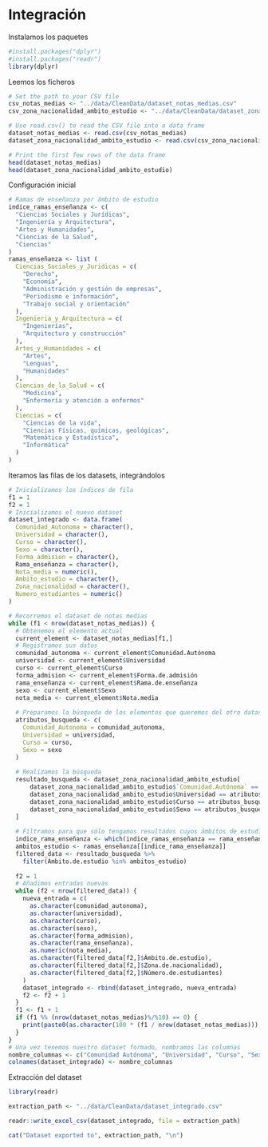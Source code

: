 # Integración
Instalamos los paquetes
```r
#install.packages("dplyr")
#install.packages("readr")
library(dplyr)
```

Leemos los ficheros
```r
# Set the path to your CSV file
csv_notas_medias <- "../data/CleanData/dataset_notas_medias.csv"
csv_zona_nacionalidad_ambito_estudio <- "../data/CleanData/dataset_zona_nacionalidad_ambito_estudio.csv"

# Use read.csv() to read the CSV file into a data frame
dataset_notas_medias <- read.csv(csv_notas_medias)
dataset_zona_nacionalidad_ambito_estudio <- read.csv(csv_zona_nacionalidad_ambito_estudio)

# Print the first few rows of the data frame
head(dataset_notas_medias)
head(dataset_zona_nacionalidad_ambito_estudio)
```

Configuración inicial

```r
# Ramas de enseñanza por ámbito de estudio
indice_ramas_enseñanza <- c(
  "Ciencias Sociales y Jurídicas",
  "Ingeniería y Arquitectura",
  "Artes y Humanidades",
  "Ciencias de la Salud",
  "Ciencias"
)
ramas_enseñanza <- list (
  Ciencias_Sociales_y_Juridicas = c(
    "Derecho",
    "Economía",
    "Administración y gestión de empresas",
    "Periodismo e información",
    "Trabajo social y orientación"
  ),
  Ingenieria_y_Arquitectura = c(
    "Ingenierías",
    "Arquitectura y construcción"
  ),
  Artes_y_Humanidades = c(
    "Artes",
    "Lenguas",
    "Humanidades"
  ),
  Ciencias_de_la_Salud = c(
    "Medicina",
    "Enfermería y atención a enfermos"
  ),
  Ciencias = c(
    "Ciencias de la vida",
    "Ciencias Físicas, químicas, geológicas",
    "Matemática y Estadística",
    "Informática"
  )
)
```

Iteramos las filas de los datasets, integrándolos
```r
# Inicializamos los índices de fila
f1 = 1
f2 = 1
# Inicializamos el nuevo dataset
dataset_integrado <- data.frame(
  Comunidad_Autonoma = character(),
  Universidad = character(),
  Curso = character(),
  Sexo = character(),
  Forma_admision = character(),
  Rama_enseñanza = character(),
  Nota_media = numeric(),
  Ambito_estudio = character(),
  Zona_nacionalidad = character(),
  Numero_estudiantes = numeric()
)

# Recorremos el dataset de notas medias
while (f1 < nrow(dataset_notas_medias)) {
  # Obtenemos el elemento actual
  current_element <- dataset_notas_medias[f1,]
  # Registramos sus datos
  comunidad_autonoma <- current_element$Comunidad.Autónoma
  universidad <- current_element$Universidad
  curso <- current_element$Curso
  forma_admision <- current_element$Forma.de.admisión
  rama_enseñanza <- current_element$Rama.de.enseñanza
  sexo <- current_element$Sexo
  nota_media <- current_element$Nota.media
  
  # Preparamos la búsqueda de los elementos que queremos del otro dataset
  atributos_busqueda <- c(
    Comunidad_Autonoma = comunidad_autonoma,
    Universidad = universidad,
    Curso = curso,
    Sexo = sexo
  )
  
  # Realizamos la búsqueda
  resultado_busqueda <- dataset_zona_nacionalidad_ambito_estudio[
      dataset_zona_nacionalidad_ambito_estudio$`Comunidad.Autónoma` == atributos_busqueda["Comunidad_Autonoma"] &
      dataset_zona_nacionalidad_ambito_estudio$Universidad == atributos_busqueda["Universidad"] & 
      dataset_zona_nacionalidad_ambito_estudio$Curso == atributos_busqueda["Curso"] & 
      dataset_zona_nacionalidad_ambito_estudio$Sexo == atributos_busqueda["Sexo"],
  ]
  
  # Filtramos para que sólo tengamos resultados cuyos ámbitos de estudio existan en la rama de enseñanza de nuestra entrada
  indice_rama_enseñanza <- which(indice_ramas_enseñanza == rama_enseñanza)
  ambitos_estudio <- ramas_enseñanza[[indice_rama_enseñanza]]
  filtered_data <- resultado_busqueda %>%
    filter(Ámbito.de.estudio %in% ambitos_estudio)
  
  f2 = 1
  # Añadimos entradas nuevas
  while (f2 < nrow(filtered_data)) {
    nueva_entrada = c(
      as.character(comunidad_autonoma),
      as.character(universidad),
      as.character(curso),
      as.character(sexo),
      as.character(forma_admision),
      as.character(rama_enseñanza),
      as.numeric(nota_media),
      as.character(filtered_data[f2,]$Ámbito.de.estudio),
      as.character(filtered_data[f2,]$Zona.de.nacionalidad),
      as.character(filtered_data[f2,]$Número.de.estudiantes)
    )
    dataset_integrado <- rbind(dataset_integrado, nueva_entrada)
    f2 <- f2 + 1
  }
  f1 <- f1 + 1
  if (f1 %% (nrow(dataset_notas_medias)%/%10) == 0) {
    print(paste0(as.character(100 * (f1 / nrow(dataset_notas_medias))), "% complete"))
  }
}
# Una vez tenemos nuestro dataset formado, nombramos las columnas
nombre_columnas <- c("Comunidad Autónoma", "Universidad", "Curso", "Sexo", "Forma de admisión" , "Rama de enseñanza", "Nota media", "Ámbito de estudio", "Zona de nacionalidad", "Número de estudiantes")
colnames(dataset_integrado) <- nombre_columnas
```

Extracción del dataset
```r
library(readr)

extraction_path <- "../data/CleanData/dataset_integrado.csv"

readr::write_excel_csv(dataset_integrado, file = extraction_path)

cat("Dataset exported to", extraction_path, "\n")
```